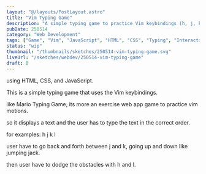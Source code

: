 ```yaml
---
layout: "@/layouts/PostLayout.astro"
title: "Vim Typing Game"
description: "A simple typing game to practice Vim keybindings (h, j, k, l) using HTML, CSS, and JavaScript."
pubDate: 250514
category: "Web Development"
tags: ["Game", "Vim", "JavaScript", "HTML", "CSS", "Typing", "Interactive"]
status: "wip"
thumbnail: "/thumbnails/sketches/250514-vim-typing-game.svg"
liveUrl: "/sketches/webdev/250514-vim-typing-game"
draft: 0
---
```



<VimTypingGame />

using HTML, CSS, and JavaScript.

This is a simple typing game that uses the Vim keybindings.

like Mario Typing Game, its more an exercise web app game to practice vim motions.

so it displays a text and the user has to type the text in the correct order.
 
for examples: h j k l

user have to go back and forth between j and k, going up and down like jumping jack.

then user have to dodge the obstacles with h and l.









